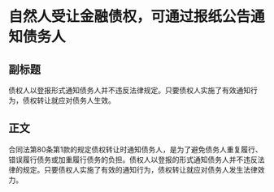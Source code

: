 # 自然人受让金融债权，可通过报纸公告通知债务人
## 副标题
债权人以登报形式通知债务人并不违反法律规定。只要债权人实施了有效通知行为，债权转让就应对债务人生效。
## 正文
合同法第80条第1款的规定债权转让时通知债务人，是为了避免债务人重复履行、错误履行债务或加重履行债务的负担。债权人以登报的形式通知债务人并不违反法律的规定。只要债权人实施了有效的通知行为，债权转让就应对债务人发生法律效力。